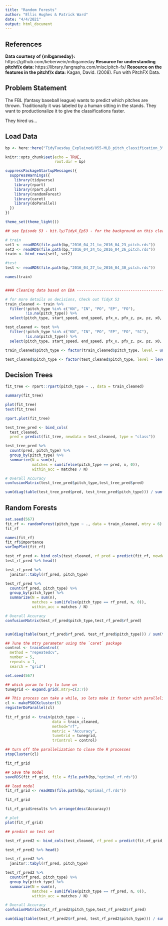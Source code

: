 ```yaml
---
title: "Random Forests"
author: "Ellis Hughes & Patrick Ward"
date: "4/4/2021"
output: html_document
---
```


## References

**Data courtesy of {mlbgameday}:** https://github.com/keberwein/mlbgameday
**Resource for understanding pitchf/x data:** https://library.fangraphs.com/misc/pitch-fx/
**Resource on the features in the pitchf/x data:** Kagan, David. (2008). Fun with PitchFX Data. 

## Problem Statement

The FBL (fantasy baseball league) wants to predict which pitches are thrown. 
Traditionally it was labeled by a human sitting in the stands.
They want to productionalize it to give the classifications faster. 

They hired us...

## Load Data

```r

bp <- here::here("TidyTuesday_Explained/055-MLB_pitch_classification_3")

knitr::opts_chunk$set(echo = TRUE,
                      root.dir = bp)

suppressPackageStartupMessages({
  suppressWarnings({
    library(tidyverse)
    library(rpart)
    library(rpart.plot)
    library(randomForest)
    library(caret)
    library(doParallel)
  })
})

theme_set(theme_light())

```

```r

## see Episode 53 - bit.ly/TidyX_Ep53 - for the background on this cleanup

# train
set1 <- readRDS(file.path(bp,"2016_04_21_to_2016_04_23_pitch.rds"))
set2 <- readRDS(file.path(bp,"2016_04_24_to_2016_04_26_pitch.rds"))
train <- bind_rows(set1, set2)

#test
test <- readRDS(file.path(bp,"2016_04_27_to_2016_04_30_pitch.rds"))

names(train)


#### Cleaning data based on EDA ----------------------------------------------

# for more details on decisions, Check out TidyX 53
train_cleaned <- train %>%
  filter(!pitch_type %in% c("KN", "IN", "PO", "EP", "FO"),
         !is.na(pitch_type)) %>%
  select(pitch_type, start_speed, end_speed, pfx_x, pfx_z, px, pz, x0, z0, vx0, vz0)

test_cleaned <- test %>%
  filter(!pitch_type %in% c("KN", "IN", "PO", "EP", "FO", "SC"),
         !is.na(pitch_type)) %>%
  select(pitch_type, start_speed, end_speed, pfx_x, pfx_z, px, pz, x0, z0, vx0, vz0)

train_cleaned$pitch_type <- factor(train_cleaned$pitch_type, level = unique(train_cleaned$pitch_type))

test_cleaned$pitch_type <- factor(test_cleaned$pitch_type, level = levels(train_cleaned$pitch_type))


```


## Decision Trees

```r

fit_tree <- rpart::rpart(pitch_type ~ ., data = train_cleaned)

summary(fit_tree)

plot(fit_tree)
text(fit_tree)

rpart.plot(fit_tree)

test_tree_pred <- bind_cols(
  test_cleaned,
  pred = predict(fit_tree, newdata = test_cleaned, type = "class"))

test_tree_pred %>%
  count(pred, pitch_type) %>%
  group_by(pitch_type) %>%
  summarize(N = sum(n),
            matches = sum(ifelse(pitch_type == pred, n, 0)),
            within_acc = matches / N)

# Overall Accuracy
confusionMatrix(test_tree_pred$pitch_type,test_tree_pred$pred)

sum(diag(table(test_tree_pred$pred, test_tree_pred$pitch_type))) / sum(table(test_tree_pred$pred, test_tree_pred$pitch_type))

```

## Random Forests

```r

set.seed(567)
fit_rf <- randomForest(pitch_type ~ ., data = train_cleaned, mtry = 6)
fit_rf

names(fit_rf)
fit_rf$importance
varImpPlot(fit_rf)

test_rf_pred <- bind_cols(test_cleaned, rf_pred = predict(fit_rf, newdata = test_cleaned, type = "class"))
test_rf_pred %>% head()

test_rf_pred %>%
  janitor::tabyl(rf_pred, pitch_type)

test_rf_pred %>%
  count(rf_pred, pitch_type) %>%
  group_by(pitch_type) %>%
  summarize(N = sum(n),
            matches = sum(ifelse(pitch_type == rf_pred, n, 0)),
            within_acc = matches / N)

# Overall Accuracy
confusionMatrix(test_rf_pred$pitch_type,test_rf_pred$rf_pred)


sum(diag(table(test_rf_pred$rf_pred, test_rf_pred$pitch_type))) / sum(table(test_rf_pred$rf_pred, test_rf_pred$pitch_type))

```


```r

## Tune the mtry parameter using the `caret` package
control <- trainControl(
  method = "repeatedcv",
  number = 5,
  repeats = 1,
  search = "grid")

set.seed(567)

## which param to try to tune on
tunegrid <- expand.grid(.mtry=c(3:7))

## This process can take a while, so lets make it faster with parallelization
cl <- makePSOCKcluster(5)
registerDoParallel(cl)
  
fit_rf_grid <- train(pitch_type ~ .,
                     data = train_cleaned,
                     method="rf",
                     metric = "Accuracy",
                     tuneGrid = tunegrid,
                     trControl = control)

## turn off the parallelization to close the R processes
stopCluster(cl)

fit_rf_grid

## Save the model
saveRDS(fit_rf_grid, file = file.path(bp,"optimal_rf.rds"))

## load model
fit_rf_grid <- readRDS(file.path(bp,"optimal_rf.rds"))

fit_rf_grid

fit_rf_grid$results %>% arrange(desc(Accuracy))

```


```r
# plot
plot(fit_rf_grid)

## predict on test set

test_rf_pred2 <- bind_cols(test_cleaned, rf_pred = predict(fit_rf_grid, newdata = test_cleaned, type = "raw"))

test_rf_pred2 %>% head()

test_rf_pred2 %>%
  janitor::tabyl(rf_pred, pitch_type)

test_rf_pred2 %>%
  count(rf_pred, pitch_type) %>%
  group_by(pitch_type) %>%
  summarize(N = sum(n),
            matches = sum(ifelse(pitch_type == rf_pred, n, 0)),
            within_acc = matches / N)

# Overall Accuracy
confusionMatrix(test_rf_pred2$pitch_type,test_rf_pred2$rf_pred)

sum(diag(table(test_rf_pred2$rf_pred, test_rf_pred2$pitch_type))) / sum(table(test_rf_pred2$rf_pred, test_rf_pred2$pitch_type))

```
